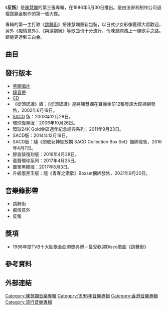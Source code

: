 {{Unreferenced |time=2013-07-02T01:28:07+00:00 }}
{{Album infobox | <!-- See Wikipedia:WikiProject_Albums -->
| Name		= 反叛
| Type		= 專輯
| Artist	= [[陳慧嫻|陳慧嫻]]
| Cover		= 陳慧嫻 反叛.jpg
| Released	= 1986年5月30日
| Recorded	= 1986年
| Genre		= [[粵語流行音樂|粵語流行音樂]]
| Length	= 45:44
| Label		= [[寶麗金|寶麗金]]
| Number	= 
| Producer	= [[歐丁玉|歐丁玉]]
| Last album	= [[陳慧嫻_(專輯)|陳慧嫻]]<br />（1985年9月6日）
| This album	= '''反叛'''<br />（1986年5月30日）
| Next album	= [[變變變_(陳慧嫻專輯)|變、變、變]]<br />（1987年2月19日）
}}

《'''反叛'''》是[[陳慧嫻|陳慧嫻]]的第三張專輯，在1986年5月30日推出。是由法安利制作公司過檔寶麗金制作的第一張大碟。

專輯的第一主打歌《[[跳舞街|跳舞街]]》把陳慧嫻重新包裝，以日式少女形像獲得大眾歡迎，另外《痴情意外》、《與淚抱擁》等歌曲也十分流行，令陳慧嫻踏上一線歌手之路。銷量更達到三[[白金唱片|白金]]。

==曲目==
{{Tracklist
| collapsed = 
| headline = 
| font_size = 
| total_length = 45:44

| all_writing = 
| all_music = 
| all_lyrics = 
| all_arranger = 
| all_producer = [[歐丁玉|歐丁玉]]
| all_except = 

| extra_column =

| title1 = 跳舞街
| note1 = 
| longnote1 = '''第一主打'''<br>改編自[https://www.discogs.com/artist/102318-Angie-Gold Angie Gold]的《[https://www.discogs.com/composition/10f192cd-b0a8-4029-9a6c-347ad5426052-Eat-You-Up-Phat-K-Mix Eat You Up]》<br>國語版本為[[藍心湄|藍心湄]]《舞動的心》及[[城市少女|城市少女]]《城市少女》<br>同曲曲目：[[林志美|林志美]]《勁之夜》
| music1 = [https://www.discogs.com/artist/102318-Angie-Gold Angelina Kyte]<br>[https://www.discogs.com/artist/1046252-Tony-Baker-4 Tony Baker]
| lyrics1 = [[林敏驄|林敏驄]]
| arranger1 = [[渡邊茂樹|渡邊茂樹]]
| producer1 = 
| extra1 = 
| length1 = 

| title2 = 痴情意外
| note2 = 
| longnote2 = '''第二主打'''<br>改編自[[安全地帶|安全地帶]]的《碧い瞳のエリス》<br>國語版本為《痴情意外》
| music2 = [[玉置浩二|玉置浩二]]
| lyrics2 = [[潘源良|潘源良]]<br>[[時葆茵|時葆茵]]
| arranger2 = [[鮑比達|鮑比達]]
| producer2 = 
| extra2 = 
| length2 = 

| title3 = Love Me Once Again
| note3 = 
| longnote3 = '''第五主打'''<br>改編自{{link-ja|南翔子|南翔子}}的《泣きまね》<br>國語版本為《再一次相戀》<br>同曲曲目：[[林憶蓮|林憶蓮]]《長街的一角》
| music3 = {{link-ja|小坂明子|小坂明子}}
| lyrics3 = [[林振強|林振強]]
| arranger3 = 鮑比達
| producer3 = 
| extra3 = 
| length3 = 

| title4 = 夏日
| note4 = 
| longnote4 = 
| music4 = [[林敏怡|林敏怡]]
| lyrics4 = [[向雪懷|向雪懷]]
| arranger4 = [[盧東尼|盧東尼]]
| producer4 = 
| extra4 = 
| length4 = 

| title5 = 六月某天
| note5 = 
| longnote5 = 
| music5 = [[蔡國權|蔡國權]]
| lyrics5 = 蔡國權
| arranger5 = 盧東尼
| producer5 = 
| extra5 = 
| length5 = 

| title6 = 路
| note6 = 
| longnote6 = 
| music6 = 渡邊茂樹
| lyrics6 = 林敏驄
| arranger6 = 渡邊茂樹
| producer6 = 
| extra6 = 
| length6 = 

| title7 = 反叛
| note7 = 
| longnote7 = '''第三主打'''<br>
| music7 = 渡邊茂樹
| lyrics7 = 林振強
| arranger7 = 渡邊茂樹
| producer7 = 
| extra7 = 
| length7 = 

| title8 = 與淚抱擁
| note8 = 
| longnote8 = '''第四主打'''<br>國語版本為《與淚擁抱》<br>電影《[[初一十五_(電影)|初一十五]]》主題曲
| music8 = [[徐日勤|徐日勤]]
| lyrics8 = 向雪懷
| arranger8 = 徐日勤
| producer8 = 
| extra8 = 
| length8 = 

| title9 = 壞習慣
| note9 = 
| longnote9 = 
| music9 = 鮑比達
| lyrics9 = [[小美|小美]]
| arranger9 = 鮑比達
| producer9 = 
| extra9 = 
| length9 = 

| title10 = 忘記悲傷
| note10 = 
| longnote10 = 改編自{{link-jp|伊藤薫|伊藤薫 (作曲家)}}的《君への道…》<br>同曲曲目：[[黃翊_(香港)|黃翊]]《黃昏戀人》<br>其後陳慧嫻到台灣發展時又再為這首歌配上華語歌詞，歌名《[[傻女_(專輯)#曲目|依然愛你]]》。
| music10 = {{link-ja|伊藤薫|伊藤薫 (作曲家)}}
| lyrics10 = 潘源良
| arranger10 = 鮑比達
| producer10 = 
| extra10 = 
| length10 = 

| title11 = 牆
| note11 = 
| longnote11 = 
| music11 = 盧東尼
| lyrics11 = [[雨言|雨言]]
| arranger11 = 盧東尼
| producer11 = 
| extra11 = 
| length11 = 
}}

==發行版本==
* [[黑膠唱片|黑膠唱片]]
* [[錄音帶|錄音帶]]
* [[CD|CD]]
* 《從頭認識》版：《從頭認識》是將陳慧嫻在寶麗金前12張粵語大碟捆綁發售，2002年6月19日。
* [[SACD|SACD]] 版：2003年12月29日。
* 環球復黑版：2006年10月26日。
* 環球24K Gold金碟週年紀念經典系列：2011年9月23日。
* SACD版：2014年12月19日。
* SACD版：隨《頭號女神綻放期 SACD Collection Box Set》捆綁發售，2016年4月7日。
* 膠盒裝復刻版：2016年4月28日。
* 蜚聲環球系列：2017年4月25日。
* 圖案黑膠版：2017年8月3日。
* 升級復黑王版：隨《青春之讚歌》Boxset捆綁發售，2021年9月20日。

==音樂錄影帶==
*跳舞街
*痴情意外
*反叛

==獎項==
*1986年度TVB十大勁歌金曲頒獎典禮－最受歡迎Disco歌曲《跳舞街》

==參考資料==

==外部連結==

{{陳慧嫻}}
[[Category:陳慧嫻音樂專輯|Category:陳慧嫻音樂專輯]]
[[Category:1986年音樂專輯|Category:1986年音樂專輯]]
[[Category:香港音樂專輯|Category:香港音樂專輯]]
[[Category:流行音樂專輯|Category:流行音樂專輯]]
